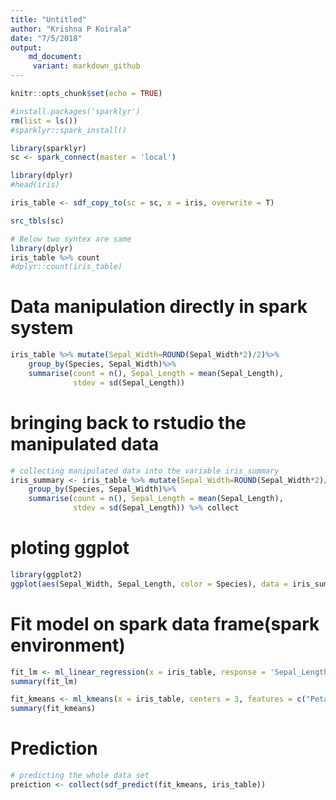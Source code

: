 ```yaml
---
title: "Untitled"
author: "Krishna P Koirala"
date: "7/5/2018"
output:
    md_document:
     variant: markdown_github
---
```


```r
knitr::opts_chunk$set(echo = TRUE)
```

```r
#install.packages('sparklyr')
rm(list = ls())
#sparklyr::spark_install()
```



```r
library(sparklyr)
sc <- spark_connect(master = 'local')
```

```r
library(dplyr)
#head(iris)
```



```r
iris_table <- sdf_copy_to(sc = sc, x = iris, overwrite = T)
```


```r
src_tbls(sc)
```


```r
# Below two syntex are same
library(dplyr)
iris_table %>% count
#dplyr::count(iris_table)
```

# Data manipulation directly in spark system

```r
iris_table %>% mutate(Sepal_Width=ROUND(Sepal_Width*2)/2)%>%
    group_by(Species, Sepal_Width)%>%
    summarise(count = n(), Sepal_Length = mean(Sepal_Length), 
              stdev = sd(Sepal_Length))
```

# bringing back to rstudio the manipulated data 

```r
# collecting manipulated data into the variable iris_summary
iris_summary <- iris_table %>% mutate(Sepal_Width=ROUND(Sepal_Width*2)/2)%>%
    group_by(Species, Sepal_Width)%>%
    summarise(count = n(), Sepal_Length = mean(Sepal_Length), 
              stdev = sd(Sepal_Length)) %>% collect
```

# ploting ggplot

```r
library(ggplot2)
ggplot(aes(Sepal_Width, Sepal_Length, color = Species), data = iris_summary) + geom_line(size = 1) + geom_errorbar(aes(ymin = Sepal_Length-stdev, ymax = Sepal_Length + stdev), width = 0.05) + geom_text(aes(label = count), vjust = -0.2, hjust  =1.2, color = 'black') + theme(legend.position = 'top')
```

# Fit model on spark data frame(spark environment)

```r
fit_lm <- ml_linear_regression(x = iris_table, response = 'Sepal_Length', features = c("Sepal_Width","Petal_Length", "Petal_Width"))
summary(fit_lm)
```

```r
fit_kmeans <- ml_kmeans(x = iris_table, centers = 3, features = c("Petal_Length","Petal_Width"))
summary(fit_kmeans)
```

# Prediction

```r
# predicting the whole data set
preiction <- collect(sdf_predict(fit_kmeans, iris_table))
```


